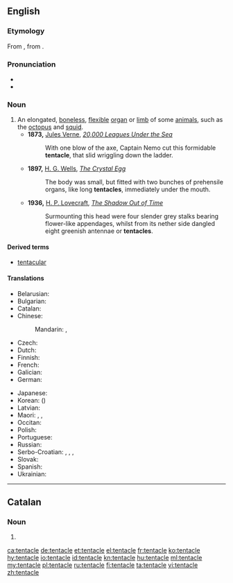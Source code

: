 ==English==
{{wikipedia}}
===Etymology===
From {{etyl|NL.|en}} {{term|tentaculum|lang=mul}}, from {{term|tentō|lang=la}}.

===Pronunciation===
* {{IPA|/ˈtɛntəkəl/|/ˈtɛntɨkəl/|lang=en}}
* {{audio|en-us-tentacle.ogg|Audio (US)|lang=en}}

===Noun===
{{en-noun}}

# An elongated, [[boneless]], [[flexible]] [[organ]] or [[limb]] of some [[animal]]s, such as the [[octopus]] and [[squid]].
#* '''1873,''' [[s:Author:Jules Verne|Jules Verne]], ''[http://etext.lib.virginia.edu/etcbin/ot2www-pubeng?specfile=/texts/english/modeng/publicsearch/modengpub.o2w&act=surround&offset=657864232&tag=Verne,+Jules,+1828-1905:+Twenty+Thousand+Leagues+Under+the+Sea,+1873&query=+tentacle&id=VerTwen 20,000 Leagues Under the Sea]''
#*: With one blow of the axe, Captain Nemo cut this formidable '''tentacle''', that slid wriggling down the ladder.
#* '''1897,''' [[s:Author:H._G._Wells|H. G. Wells]], ''[[s:The_Crystal_Egg|The Crystal Egg]]''
#*: The body was small, but fitted with two bunches of prehensile organs, like long '''tentacles''', immediately under the mouth.
#* '''1936,''' [[s:Author:Howard_Phillips_Lovecraft|H. P. Lovecraft]], ''[[s:The_Shadow_Out_of_Time/Chapter_4|The Shadow Out of Time]]''
#*: Surmounting this head were four slender grey stalks bearing flower-like appendages, whilst from its nether side dangled eight greenish antennae or '''tentacles'''.

====Derived terms====
* [[tentacular]]

====Translations====
{{trans-top|elongated, boneless, flexible appendage}}
* Belarusian: {{t|be|шчупальца|n|tr=ščúpalʹca|sc=Cyrl}}
* Bulgarian: {{t+|bg|пипало|n|tr=pipálo}}
* Catalan: {{t+|ca|tentacle|m}}
* Chinese:
*: Mandarin: {{t|cmn|觸手|sc=Hani}}, {{t+|cmn|触手|tr=chùshǒu|sc=Hani}}
* Czech: {{t+|cs|chapadlo|n}}
* Dutch: {{t+|nl|tentakel|n}}
* Finnish: {{t+|fi|lonkero}}
* French: {{t+|fr|tentacule|m}}
* Galician: {{t|gl|tentáculo|m}}
* German: {{t+|de|Tentakel|m}}
{{trans-mid}}
* Japanese: {{t|ja|触手|tr=しょくしゅ, shokushu|sc=Jpan}}
* Korean: {{t+|ko|촉수|sc=Kore}} ({{t+|ko|觸手|sc=Kore}})
* Latvian: {{t|lv|tausteklis|m}}
* Maori: {{t|mi|kāwai}}, {{t|mi|wekeweke}}, {{t|mi|ngongotua}}
* Occitan: {{t|oc|tentacul|m}}
* Polish: {{t|pl|macka|n}}
* Portuguese: {{t+|pt|tentáculo|m}}
* Russian: {{t+|ru|щупальце|n|tr=ščúpalʹce}}
* Serbo-Croatian: {{t+|sh|pipak|m}}, {{t|sh|pipaljka|f}}, {{t|sh|пипак|m}}, {{t|sh|пипаљка|f}}
* Slovak: {{t|sk|chápadlo|n}}
* Spanish: {{t|es|tentáculo|m}}
* Ukrainian: {{t|uk|щупальце|n|tr=ščúpalʹce|sc=Cyrl}}
{{trans-bottom}}

----

==Catalan==

===Noun===
{{ca-noun|m}}

# {{l|en|tentacle}}

[[ca:tentacle]]
[[de:tentacle]]
[[et:tentacle]]
[[el:tentacle]]
[[fr:tentacle]]
[[ko:tentacle]]
[[hy:tentacle]]
[[io:tentacle]]
[[id:tentacle]]
[[kn:tentacle]]
[[hu:tentacle]]
[[ml:tentacle]]
[[my:tentacle]]
[[pl:tentacle]]
[[ru:tentacle]]
[[fi:tentacle]]
[[ta:tentacle]]
[[vi:tentacle]]
[[zh:tentacle]]